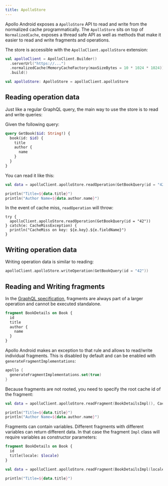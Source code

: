 ```yaml
---
title: ApolloStore
---
```


Apollo Android exposes a `ApolloStore` API to read and write from the normalized cache programmatically. The `ApolloStore` sits on top of `NormalizedCache`, exposes a thread safe API as well as methods that make it easier to read and write fragments and operations.

The store is accessible with the `ApolloClient.apolloStore` extension:

```kotlin
val apolloClient = ApolloClient.Builder()
  .serverUrl("https://...")
  .normalizedCache(MemoryCacheFactory(maxSizeBytes = 10 * 1024 * 1024))
  .build()

val apolloStore: ApolloStore = apolloClient.apolloStore
```

## Reading operation data

Just like a regular GraphQL query, the main way to use the store is to read and write queries:

Given the following query:

```graphql
query GetBook($id: String!) {
  book(id: $id) {
    title
    author {
      name
    }
  }
}
```

You can read it like this:

```kotlin
val data = apolloClient.apolloStore.readOperation(GetBookQuery(id = "42"))

println("Title=${data.title}")
println("Author Name=${data.author.name}")
```

In the event of cache miss, `readOperation` will throw:

```
try {
  apolloClient.apolloStore.readOperation(GetBookQuery(id = "42"))
} catch(e: CacheMissException) {
  println("CacheMiss on key: ${e.key}.${e.fieldName}")
}
```
## Writing operation data

Writing operation data is similar to reading:

```kotlin
apolloClient.apolloStore.writeOperation(GetBookQuery(id = "42"))
```

## Reading and Writing fragments

In the [GraphQL specification](https://spec.graphql.org/draft/), fragments are always part of a larger operation and cannot be executed standalone.

```graphql
fragment BookDetails on Book {
  id
  title
  author {
    name
  }
}
```

Apollo Android makes an exception to that rule and allows to read/write individual fragments. This is disabled by default and can be enabled with `generateFragmentImplementations`:

```kotlin
apollo {
  generateFragmentImplementations.set(true)
}
```

Because fragments are not rooted, you need to specify the root cache id of the fragment:

```kotlin
val data = apolloClient.apolloStore.readFragment(BookDetailsImpl(), CacheKey("42")

println("Title=${data.title}")
println("Author Name=${data.author.name}")
```

Fragments can contain variables. Different fragments with different variables can return different data. In that case the fragment `Impl` class will require variables as constructor parameters:

```graphql
fragment BookDetails on Book {
  id
  title(locale: $locale)
}
```

```kotlin
val data = apolloClient.apolloStore.readFragment(BookDetailsImpl(locale = "en-US"), CacheKey("42")

println("Title=${data.title}")
```


